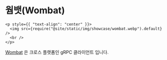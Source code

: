# 웜뱃(Wombat)

```mdx-code-block
<p style={{ "text-align": "center" }}>
  <img src={require("@site/static/img/showcase/wombat.webp").default} />
  <br />
</p>
```

[Wombat](https://github.com/rogchap/wombat) 은 크로스 플랫폼인 gRPC 클라이언트 입니다.
